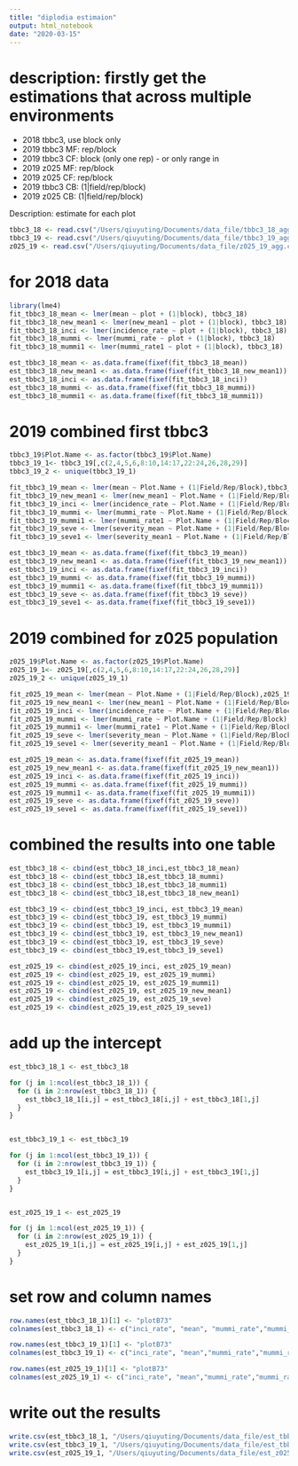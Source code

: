 ```yaml
---
title: "diplodia estimaion"
output: html_notebook
date: "2020-03-15"
---
```


# description: firstly get the estimations that across multiple environments
* 2018 tbbc3, use block only
* 2019 tbbc3 MF: rep/block
* 2019 tbbc3 CF: block (only one rep) - or only range in
*	2019 z025 MF: rep/block
* 2019 z025 CF: rep/block
* 2019 tbbc3 CB: (1|field/rep/block)
* 2019 z025 CB:  (1|field/rep/block)

Description: estimate for each plot 
```r
tbbc3_18 <- read.csv("/Users/qiuyuting/Documents/data_file/tbbc3_18_agg.csv", header = TRUE)
tbbc3_19 <- read.csv("/Users/qiuyuting/Documents/data_file/tbbc3_19_agg.csv", header = TRUE)
z025_19 <- read.csv("/Users/qiuyuting/Documents/data_file/z025_19_agg.csv", header = TRUE)
```


# for 2018 data
```r
library(lme4)
fit_tbbc3_18_mean <- lmer(mean ~ plot + (1|block), tbbc3_18)
fit_tbbc3_18_new_mean1 <- lmer(new_mean1 ~ plot + (1|block), tbbc3_18)
fit_tbbc3_18_inci <- lmer(incidence_rate ~ plot + (1|block), tbbc3_18)
fit_tbbc3_18_mummi <- lmer(mummi_rate ~ plot + (1|block), tbbc3_18)
fit_tbbc3_18_mummi1 <- lmer(mummi_rate1 ~ plot + (1|block), tbbc3_18)

est_tbbc3_18_mean <- as.data.frame(fixef(fit_tbbc3_18_mean))
est_tbbc3_18_new_mean1 <- as.data.frame(fixef(fit_tbbc3_18_new_mean1))
est_tbbc3_18_inci <- as.data.frame(fixef(fit_tbbc3_18_inci))
est_tbbc3_18_mummi <- as.data.frame(fixef(fit_tbbc3_18_mummi))
est_tbbc3_18_mummi1 <- as.data.frame(fixef(fit_tbbc3_18_mummi1))
```

# 2019 combined first tbbc3
```r
tbbc3_19$Plot.Name <- as.factor(tbbc3_19$Plot.Name)
tbbc3_19_1<- tbbc3_19[,c(2,4,5,6,8:10,14:17,22:24,26,28,29)]
tbbc3_19_2 <- unique(tbbc3_19_1)

fit_tbbc3_19_mean <- lmer(mean ~ Plot.Name + (1|Field/Rep/Block),tbbc3_19_2)
fit_tbbc3_19_new_mean1 <- lmer(new_mean1 ~ Plot.Name + (1|Field/Rep/Block),tbbc3_19_2)
fit_tbbc3_19_inci <- lmer(incidence_rate ~ Plot.Name + (1|Field/Rep/Block),tbbc3_19_2)
fit_tbbc3_19_mummi <- lmer(mummi_rate ~ Plot.Name + (1|Field/Rep/Block),tbbc3_19_2)
fit_tbbc3_19_mummi1 <- lmer(mummi_rate1 ~ Plot.Name + (1|Field/Rep/Block),tbbc3_19_2)
fit_tbbc3_19_seve <- lmer(severity_mean ~ Plot.Name + (1|Field/Rep/Block),tbbc3_19_2) 
fit_tbbc3_19_seve1 <- lmer(severity_mean1 ~ Plot.Name + (1|Field/Rep/Block),tbbc3_19_2)

est_tbbc3_19_mean <- as.data.frame(fixef(fit_tbbc3_19_mean))
est_tbbc3_19_new_mean1 <- as.data.frame(fixef(fit_tbbc3_19_new_mean1))
est_tbbc3_19_inci <- as.data.frame(fixef(fit_tbbc3_19_inci))
est_tbbc3_19_mummi <- as.data.frame(fixef(fit_tbbc3_19_mummi))
est_tbbc3_19_mummi1 <- as.data.frame(fixef(fit_tbbc3_19_mummi1))
est_tbbc3_19_seve <- as.data.frame(fixef(fit_tbbc3_19_seve))
est_tbbc3_19_seve1 <- as.data.frame(fixef(fit_tbbc3_19_seve1))
```

# 2019 combined for z025 population
```r
z025_19$Plot.Name <- as.factor(z025_19$Plot.Name)
z025_19_1<- z025_19[,c(2,4,5,6,8:10,14:17,22:24,26,28,29)]
z025_19_2 <- unique(z025_19_1)

fit_z025_19_mean <- lmer(mean ~ Plot.Name + (1|Field/Rep/Block),z025_19_2)
fit_z025_19_new_mean1 <- lmer(new_mean1 ~ Plot.Name + (1|Field/Rep/Block),z025_19_2) 
fit_z025_19_inci <- lmer(incidence_rate ~ Plot.Name + (1|Field/Rep/Block),z025_19_2)
fit_z025_19_mummi <- lmer(mummi_rate ~ Plot.Name + (1|Field/Rep/Block),z025_19_2) 
fit_z025_19_mummi1 <- lmer(mummi_rate1 ~ Plot.Name + (1|Field/Rep/Block),z025_19_2)  
fit_z025_19_seve <- lmer(severity_mean ~ Plot.Name + (1|Field/Rep/Block),z025_19_2) 
fit_z025_19_seve1 <- lmer(severity_mean1 ~ Plot.Name + (1|Field/Rep/Block),z025_19_2)

est_z025_19_mean <- as.data.frame(fixef(fit_z025_19_mean))
est_z025_19_new_mean1 <- as.data.frame(fixef(fit_z025_19_new_mean1))
est_z025_19_inci <- as.data.frame(fixef(fit_z025_19_inci))
est_z025_19_mummi <- as.data.frame(fixef(fit_z025_19_mummi))
est_z025_19_mummi1 <- as.data.frame(fixef(fit_z025_19_mummi1))
est_z025_19_seve <- as.data.frame(fixef(fit_z025_19_seve))
est_z025_19_seve1 <- as.data.frame(fixef(fit_z025_19_seve1))
```

# combined the results into one table
```r
est_tbbc3_18 <- cbind(est_tbbc3_18_inci,est_tbbc3_18_mean)
est_tbbc3_18 <- cbind(est_tbbc3_18,est_tbbc3_18_mummi)
est_tbbc3_18 <- cbind(est_tbbc3_18,est_tbbc3_18_mummi1)
est_tbbc3_18 <- cbind(est_tbbc3_18,est_tbbc3_18_new_mean1)

est_tbbc3_19 <- cbind(est_tbbc3_19_inci, est_tbbc3_19_mean)
est_tbbc3_19 <- cbind(est_tbbc3_19, est_tbbc3_19_mummi)
est_tbbc3_19 <- cbind(est_tbbc3_19, est_tbbc3_19_mummi1)
est_tbbc3_19 <- cbind(est_tbbc3_19, est_tbbc3_19_new_mean1)
est_tbbc3_19 <- cbind(est_tbbc3_19, est_tbbc3_19_seve)
est_tbbc3_19 <- cbind(est_tbbc3_19,est_tbbc3_19_seve1)

est_z025_19 <- cbind(est_z025_19_inci, est_z025_19_mean)
est_z025_19 <- cbind(est_z025_19, est_z025_19_mummi)
est_z025_19 <- cbind(est_z025_19, est_z025_19_mummi1)
est_z025_19 <- cbind(est_z025_19, est_z025_19_new_mean1)
est_z025_19 <- cbind(est_z025_19, est_z025_19_seve)
est_z025_19 <- cbind(est_z025_19,est_z025_19_seve1)
```


# add up the intercept
```r
est_tbbc3_18_1 <- est_tbbc3_18

for (j in 1:ncol(est_tbbc3_18_1)) {
  for (i in 2:nrow(est_tbbc3_18_1)) {
    est_tbbc3_18_1[i,j] = est_tbbc3_18[i,j] + est_tbbc3_18[1,j]
  }
}


est_tbbc3_19_1 <- est_tbbc3_19

for (j in 1:ncol(est_tbbc3_19_1)) {
  for (i in 2:nrow(est_tbbc3_19_1)) {
    est_tbbc3_19_1[i,j] = est_tbbc3_19[i,j] + est_tbbc3_19[1,j]
  }
}


est_z025_19_1 <- est_z025_19

for (j in 1:ncol(est_z025_19_1)) {
  for (i in 2:nrow(est_z025_19_1)) {
    est_z025_19_1[i,j] = est_z025_19[i,j] + est_z025_19[1,j]
  }
}
```

# set row and column names
```r
row.names(est_tbbc3_18_1)[1] <- "plotB73"
colnames(est_tbbc3_18_1) <- c("inci_rate", "mean", "mummi_rate","mummi_rate1", "new_mean1")

row.names(est_tbbc3_19_1)[1] <- "plotB73"
colnames(est_tbbc3_19_1) <- c("inci_rate", "mean","mummi_rate","mummi_rate1","new_mean1","severity","severity_1")

row.names(est_z025_19_1)[1] <- "plotB73"
colnames(est_z025_19_1) <- c("inci_rate", "mean","mummi_rate","mummi_rate1","new_mean1","severity","severity_1")
```

# write out the results 
```r
write.csv(est_tbbc3_18_1, "/Users/qiuyuting/Documents/data_file/est_tbbc3_18.csv")
write.csv(est_tbbc3_19_1, "/Users/qiuyuting/Documents/data_file/est_tbbc3_19.csv")
write.csv(est_z025_19_1, "/Users/qiuyuting/Documents/data_file/est_z025_19.csv")
```

